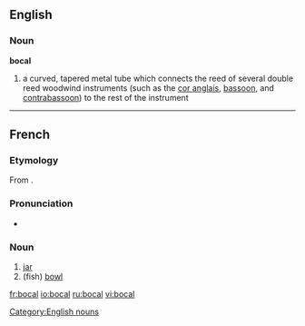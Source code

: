 ==English==

===Noun===
{{wikipedia|bocal}}
'''bocal'''

# a curved, tapered metal tube which connects the reed of several double reed woodwind instruments (such as the [[cor anglais]], [[bassoon]], and [[contrabassoon]]) to the rest of the instrument

[[Category:English nouns]]

----

==French==

===Etymology===
From {{etyl|it|fr}} {{term|boccale}}.

===Pronunciation===
* {{IPA|/bɔkal/|lang=fr}}

===Noun===
{{fr-noun|m|plural=bocaux}}

# [[jar]]
# (fish) [[bowl]]

[[fr:bocal]]
[[io:bocal]]
[[ru:bocal]]
[[vi:bocal]]